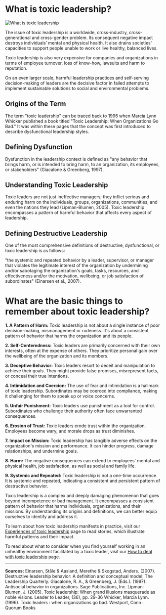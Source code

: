 # What is toxic leadership?

![What is toxic leadership](/images/getting_informed/What_is_toxic_leadership.svg)

The issue of toxic leadership is a worldwide, cross-industry, cross-generational and cross-gender problem. Its consequent negative impact destroys individuals’ mental and physical health. It also drains societies' capacities to support people unable to work or live healthy, balanced lives.

Toxic leadership is also very expensive for companies and organizations in terms of employee turnover, loss of know-how, lawsuits and harm to reputation.

On an even larger scale, harmful leadership practices and self-serving decision-making of leaders are the decisive factor in failed attempts to implement sustainable solutions to social and environmental problems.

## Origins of the Term

The term "toxic leadership" can be traced back to 1996 when Marcia Lynn Whicker published a book titled "Toxic Leadership: When Organizations Go Bad." It was within these pages that the concept was first introduced to describe dysfunctional leadership styles.

## Defining Dysfunction

Dysfunction in the leadership context is defined as "any behavior that brings harm, or is intended to bring harm, to an organization, its employees, or stakeholders" (Giacalone & Greenberg, 1997).

## Understanding Toxic Leadership

Toxic leaders are not just ineffective managers; they inflict serious and enduring harm on the individuals, groups, organizations, communities, and even the nations they lead (Lipman-Blumen, 2005). Toxic leadership encompasses a pattern of harmful behavior that affects every aspect of leadership.

## Defining Destructive Leadership

One of the most comprehensive definitions of destructive, dysfunctional, or toxic leadership is as follows:

"the systemic and repeated behavior by a leader, supervisor, or manager that violates the legitimate interest of the organization by undermining and/or sabotaging the organization's goals, tasks, resources, and effectiveness and/or the motivation, wellbeing, or job satisfaction of subordinates" (Einarsen et al., 2007).

# What are the basic things to remember about toxic leadership?

**1. A Pattern of Harm:** Toxic leadership is not about a single instance of poor decision-making, mismanagement or rudeness. It's about a consistent pattern of behavior that harms the organization and its people.

**2. Self-Centeredness:** Toxic leaders are primarily concerned with their own interests, often at the expense of others. They prioritize personal gain over the wellbeing of the organization and its members.

**3. Deceptive Behavior:** Toxic leaders resort to deceit and manipulation to achieve their goals. They might provide false promises, misrepresent facts, or conceal their true intentions.

**4. Intimidation and Coercion:** The use of fear and intimidation is a hallmark of toxic leadership. Subordinates may be coerced into compliance, making it challenging for them to speak up or voice concerns.

**5. Unfair Punishment:** Toxic leaders use punishment as a tool for control. Subordinates who challenge their authority often face unwarranted consequences.

**6. Erosion of Trust:** Toxic leaders erode trust within the organization. Employees become wary, and morale drops as trust diminishes.

**7. Impact on Mission:** Toxic leadership has tangible adverse effects on the organization's mission and performance. It can hinder progress, damage relationships, and undermine goals.

**8. Harm:** The negative consequences can extend to employees' mental and physical health, job satisfaction, as well as social and family life.

**9. Systemic and Repeated:** Toxic leadership is not a one-time occurrence. It is systemic and repeated, indicating a consistent and persistent pattern of destructive behavior.

Toxic leadership is a complex and deeply damaging phenomenon that goes beyond incompetence or bad management. It encompasses a consistent pattern of behavior that harms individuals, organizations, and their missions.
By understanding its origins and definitions, we can better equip ourselves to identify and address it.

To learn about how toxic leadership manifests in practice, visit our [Experiences of toxic leadership](https://www.toxicleadershipvent.com/experiences) page to read stories, which illustrate harmful patterns and their impact.

To read about what to consider when you find yourself working in an unhealthy environment facilitated by a toxic leader, visit our [How to deal with toxic leadership](https://www.toxicleadershipvent.com/support) page.

---

**Sources:**
Einarsen, Ståle & Aasland, Merethe & Skogstad, Anders. (2007). Destructive leadership behavior: A definition and conceptual model. The Leadership Quarterly.
Giacalone, R. A., & Greenberg, J. (Eds.). (1997). Antisocial behavior in organizations. Sage Publications, Inc.
Lipman-Blumen, J. (2005). Toxic leadership: When grand illusions masquerade as noble visions. Leader to Leader, (36), pp. 29-36
Whicker, Marcia Lynn. (1996). Toxic leaders : when organizations go bad. Westport, Conn : Quorum Books
